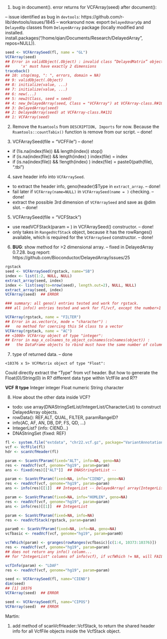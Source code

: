 1. bug in document(). error returns for VCFArray(seed) after document(): 

-- issue identified as bug in `devtools`: https://github.com/r-lib/devtools/issues/1845
-- workaround now. export `DelayedUnaryOp` and `DelayedOp` classes from `DelayedArray` package (locally modified and installed. install.packages("/home/qian/Documents/Research/DelayedArray", repos=NULL)).

```r
seed <- VCFArraySeed(fl, name = "GL")
VCFArray(seed)
## Error in validObject(.Object) : invalid class “DelayedMatrix” object: 
##     'x' must have exactly 2 dimensions
traceback()
## 10: stop(msg, ": ", errors, domain = NA)
## 9: validObject(.Object)
## 8: initialize(value, ...)
## 7: initialize(value, ...)
## 6: new(...)
## 5: new2(Class, seed = seed)
## 4: new_DelayedArray(seed, Class = "VCFArray") at VCFArray-class.R#104
## 3: DelayedArray(seed)
## 2: DelayedArray(seed) at VCFArray-class.R#131
## 1: VCFArray(seed)
```

2. Remove the `Rsamtools` from `DESCRIPTION, Imports` for now. Because the `Rsamtools::countTabix()` function is remove from our script.   -- done!

3. VCFArraySeed(file = "VCFFile")  -- done!
- if (!is.na(index(file)) && length(index)) stop()
- if (is.na(index(file)) && length(index) ) index(file) = index
- if (is.na(index(file)) && !length(index) ) index(file) = paste0(path(file), ".tbi")

4. save header info into `VCFArraySeed`. 
- to extract the header info, geno(header)$Type in `extract_array`.  -- done!
- fail later if `VCFArray(name=NULL)` in `VCFArraySeed(name = )` checking.   -- done!
- extract the possible 3rd dimension of `VCFArraySeed` and save as @dim slot. -- done!
  
5. VCFArraySeed(file = "VCFStack")
- use readVCFStack(param = ) in VCFArraySeed() constructor.   -- done!
- only takes in `RangedVcfStack` object, because it has the rowRanges() available, which is required for the `VCFArraySeed` constructor. -- done!

6. **BUG**: show method for >2 dimensional array.  -- fixed in DelayedArray 0.7.28. 
   bug report: https://github.com/Bioconductor/DelayedArray/issues/25   
```r
rgstack
seed <- VCFArraySeed(rgstack, name="SB")
index <- list(1:2, NULL, NULL)
extract_array(seed, index)
index <- list(seq(to=nrow(seed), length.out=2), NULL, NULL)
extract_array(seed, index)
VCFArray(seed)  ## ERROR

### summary: all geno() entries tested and work for rgstack.
### all info() entries tested and work for fl/vcf, except the number>1 entries. 

VCFArray(rgstack, name = "FILTER")
## Error in as.vector(x, mode = "character") : 
##   no method for coercing this S4 class to a vector
VCFArray(rgstack, name = "AC")
## <1000> VCFArray object of type "integer":
## Error in map_x_colnames_to_object_colnames(colnames(object)) : 
##   the DataFrame objects to rbind must have the same number of columns
```

7. type of returned data.    -- done
```
<10376 x 5> VCFMatrix object of type "Float":
```
Could directly extract the "Type" from vcf header. But how to generate the Float(0)/String(0) in R?
different data type within VcfFile and R?? 

**VCF**    **R type**
Integer    integer
Float      numeric
String     character



8. How about the other data inside VCF? 
- todo: use array(DNAStringSetList/IntegerList/CharacterList) to construct DelayedArray objects. 
- rowData(): REF,ALT, QUAL, FILTER, paramRangeID?
- info(AC, AF, AN, DB, DP, FS, QD, ...)   
- IntegerList? (info: CIEND...)
- DNAStringSet (fixed: REF)

```r
fl <- system.file("extdata", "chr22.vcf.gz", package="VariantAnnotation")
vcf <- VcfFile(fl)
hdr <- scanVcfHeader(fl)

param <- ScanVcfParam(fixed="ALT", info=NA, geno=NA)
res <- readVcf(vcf, genome="hg19", param=param)
ans <- fixed(res)[["ALT"]]  ## DNAStringSetList -- 

param <- ScanVcfParam(fixed=NA, info="CIEND", geno=NA)
res <- readVcf(vcf, genome="hg19", param=param)
ans <- info(res)[[1]]  ## IntegerList -- DelayedArray( array(IntegerList) )

param <- ScanVcfParam(fixed=NA, info="HOMLEN", geno=NA)
res <- readVcf(vcf, genome="hg19", param=param)
ans <- info(res)[[1]]  ## IntegerList

param <- ScanVcfParam(fixed=NA, info=NA)
res <- readVcfStack(rgstack, param=param)

param0 <- ScanVcfParam(fixed=NA, info=NA, geno=NA)
vcfbasic <- readVcf(vcf, genome="hg19", param=param0)

vcfWhich(param) <- granges(rowRanges(vcfbasic)[c(1:4, 10373:10376)])
res <- readVcf(vcf, genome="hg19", param=param)
## does not return any info() column...
## for "IntegerList" columns of info(vcf), if vcfWhich != NA, will FAIL!

vcfInfo(param) <- "LDAF"
res <- readVcf(vcf, genome="hg19", param=param)

seed <- VCFArraySeed(fl, name="CIEND")
dim(seed)
## [1] 10376
VCFArray(seed)  ## ERROR

seed <- VCFArraySeed(fl, name="CIPOS")
VCFArray(seed)  ## ERROR
```


Martin: 

1. add method of scanVcfHeader::VcfStack, to return the shared header info for all VcfFile objects inside the VcfStack object. 



